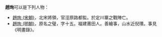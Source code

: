 '''趙珣'''可以是下列人物：
* [[趙珣_(宋朝)|趙珣 (宋朝)]]，北宋將領，官涇原路都監。於定川寨之戰陣亡。
* [[趙珣_(明朝)|趙珣 (明朝)]]，原名之璧，字十五。福建莆田人。善繪事，山水近倪瓚。事見《明畫錄》。

{{disambig|X珣|cat=二字赵姓人名消歧义}}